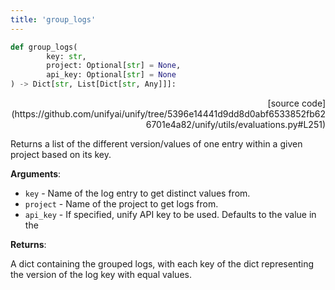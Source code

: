 ```yaml
---
title: 'group_logs'
---
```


```python
def group_logs(
        key: str,
        project: Optional[str] = None,
        api_key: Optional[str] = None
) -> Dict[str, List[Dict[str, Any]]]:
```

<p align="right">[source code](https://github.com/unifyai/unify/tree/5396e14441d9dd8d0abf6533852fb626701e4a82/unify/utils/evaluations.py#L251)</p>

Returns a list of the different version/values of one entry within a given project
based on its key.

**Arguments**:

- `key` - Name of the log entry to get distinct values from.
- `project` - Name of the project to get logs from.
- `api_key` - If specified, unify API key to be used. Defaults to the value in the



**Returns**:

A dict containing the grouped logs, with each key of the dict representing the
version of the log key with equal values.